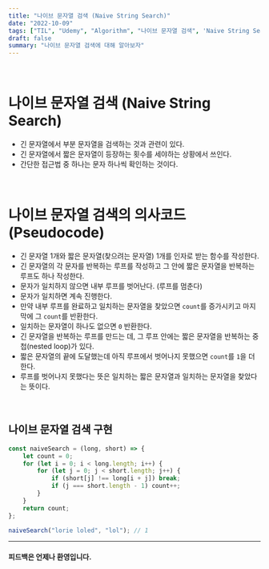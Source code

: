 ```yaml
---
title: "나이브 문자열 검색 (Naive String Search)"
date: "2022-10-09"
tags: ["TIL", "Udemy", "Algorithm", "나이브 문자열 검색", 'Naive String Search']
draft: false
summary: "나이브 문자열 검색에 대해 알아보자"
---
```


&nbsp;

# 나이브 문자열 검색 (Naive String Search)

- 긴 문자열에서 부분 문자열을 검색하는 것과 관련이 있다.
- 긴 문자열에서 짧은 문자열이 등장하는 횟수를 세야하는 상황에서 쓰인다.
- 간단한 접근법 중 하나는 문자 하나씩 확인하는 것이다.

&nbsp;

# 나이브 문자열 검색의 의사코드 (Pseudocode)

- 긴 문자열 1개와 짧은 문자열(찾으려는 문자열) 1개를 인자로 받는 함수를 작성한다.
- 긴 문자열의 각 문자를 반복하는 루프를 작성하고 그 안에 짧은 문자열을 반복하는 루프도 하나 작성한다.
- 문자가 일치하지 않으면 내부 루프를 벗어난다. (루프를 멈춘다)
- 문자가 일치하면 계속 진행한다.
- 만약 내부 루프를 완료하고 일치하는 문자열을 찾았으면 `count`를 증가시키고 마지막에 그 `count`를 반환한다.
- 일치하는 문자열이 하나도 없으면 `0` 반환한다.
- 긴 문자열을 반복하는 루프를 만드는 데, 그 루프 안에는 짧은 문자열을 반복하는 중첩(nested loop)가 있다.
- 짧은 문자열의 끝에 도달했는데 아직 루프에서 벗어나지 못했으면 `count`를 `1`을 더한다.
- 루프를 벗어나지 못했다는 뜻은 일치하는 짧은 문자열과 일치하는 문자열을 찾았다는 뜻이다.

&nbsp;

## 나이브 문자열 검색 구현

```jsx
const naiveSearch = (long, short) => {
    let count = 0;
    for (let i = 0; i < long.length; i++) {
        for (let j = 0; j < short.length; j++) {
            if (short[j] !== long[i + j]) break;
            if (j === short.length - 1) count++;
        }
    }
    return count;
};

naiveSearch("lorie loled", "lol"); // 1
```



---

#### 피드백은 언제나 환영입니다.